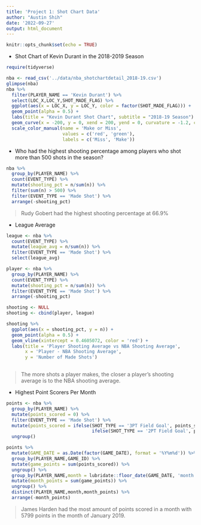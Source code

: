 ```yaml
---
title: 'Project 1: Shot Chart Data'
author: "Austin Shih"
date: '2022-09-27'
output: html_document
---
```


```r
knitr::opts_chunk$set(echo = TRUE)
```

- Shot Chart of Kevin Durant in the 2018-2019 Season 
```r
require(tidyverse)

nba <- read_csv('../data/nba_shotchartdetail_2018-19.csv')
glimpse(nba)
nba %>% 
  filter(PLAYER_NAME == 'Kevin Durant') %>%
  select(LOC_X,LOC_Y,SHOT_MADE_FLAG) %>%
  ggplot(aes(x = LOC_X, y = LOC_Y, color = factor(SHOT_MADE_FLAG))) + 
  geom_point(alpha = 0.5) + 
  labs(title = "Kevin Durant Shot Chart", subtitle = "2018-19 Season") + 
  geom_curve(x = -200, y = 0, xend = 200, yend = 0, curvature = -1.2, color = 'black') +
  scale_color_manual(name = 'Make or Miss', 
                     values = c('red', 'green'), 
                     labels = c('Miss', 'Make'))
```

- Who had the highest shooting percentage among players who shot more than 500 shots in the season? 
```r
nba %>%
  group_by(PLAYER_NAME) %>%
  count(EVENT_TYPE) %>%
  mutate(shooting_pct = n/sum(n)) %>%
  filter(sum(n) > 500) %>%
  filter(EVENT_TYPE == 'Made Shot') %>%
  arrange(-shooting_pct) 
```
> Rudy Gobert had the highest shooting percentage at 66.9% 

- League Average 
```r
league <- nba %>%
  count(EVENT_TYPE) %>%
  mutate(league_avg = n/sum(n)) %>%
  filter(EVENT_TYPE == 'Made Shot') %>%
  select(league_avg)

player <- nba %>%
  group_by(PLAYER_NAME) %>%
  count(EVENT_TYPE) %>%
  mutate(shooting_pct = n/sum(n)) %>%
  filter(EVENT_TYPE == 'Made Shot') %>%
  arrange(-shooting_pct) 

shooting <- NULL
shooting <- cbind(player, league) 

shooting %>%
  ggplot(aes(x = shooting_pct, y = n)) + 
  geom_point(alpha = 0.5) + 
  geom_vline(xintercept = 0.4605072, color = 'red') + 
  labs(title = 'Player Shooting Average vs NBA Shooting Average', 
       x = 'Player - NBA Shooting Average', 
       y = 'Number of Made Shots')
  
```
> The more shots a player makes, the closer a player's shooting average is to the NBA shooting average. 

- Highest Point Scorers Per Month
```r
points <- nba %>%
  group_by(PLAYER_NAME) %>%
  mutate(points_scored = 0) %>%
  filter(EVENT_TYPE == 'Made Shot') %>%
  mutate(points_scored = ifelse(SHOT_TYPE == '3PT Field Goal', points_scored + 3,
                                ifelse(SHOT_TYPE == '2PT Field Goal', points_scored + 2, points_scored + 0))) %>%
  ungroup()

points %>%
  mutate(GAME_DATE = as.Date(factor(GAME_DATE), format = '%Y%m%d')) %>%
  group_by(PLAYER_NAME,GAME_ID) %>%
  mutate(game_points = sum(points_scored)) %>%
  ungroup() %>%
  group_by(PLAYER_NAME,month = lubridate::floor_date(GAME_DATE, 'month')) %>%
  mutate(month_points = sum(game_points)) %>%
  ungroup() %>%
  distinct(PLAYER_NAME,month,month_points) %>%
  arrange(-month_points)
```
> James Harden had the most amount of points scored in a month with 5799 points in the month of January 2019. 

